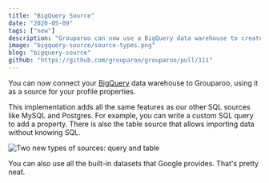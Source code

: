 ```yaml
---
title: "BigQuery Source"
date: "2020-05-09"
tags: ["new"]
description: "Grouparoo can now use a BigQuery data warehouse to create profiles."
image: "bigquery-source/source-types.png"
blog: "bigquery-source"
github: "https://github.com/grouparoo/grouparoo/pull/111"
---
```


You can now connect your [BigQuery](https://cloud.google.com/bigquery) data warehouse to Grouparoo, using it as a source for your profile properties.

This implementation adds all the same features as our other SQL sources like MySQL and Postgres. For example, you can write a custom SQL query to add a property. There is also the table source that allows importing data without knowing SQL.

<Image
  maxHeight={200}
  alt="Two new types of sources: query and table"
  src="bigquery-source/source-types.png"
/>

You can also use all the built-in datasets that Google provides. That's pretty neat.
